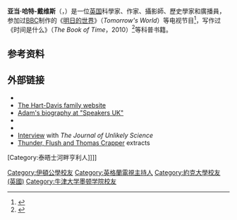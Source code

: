 {{Infobox scientist
|name              = Adam Hart-Davis
|image             = Adam Hart-Davis.jpg
|image_size        = 
|caption           = 2013年一场演讲上的亚当·哈特-戴维斯
|birth_date        = {{birth date and age|df=yes|1943|07|04}}
|birth_place       = 英格兰[[牛津郡|牛津郡]][[泰晤士河畔亨利|泰晤士河畔亨利]]
|death_date        = 
|death_place       = 
|residence         = 
|citizenship       = 印度
|nationality       = 英国
|ethnicity         = 
|field             = [[化学|化学]]
|work_institutions = {{Unbulleted list|[[牛津大學出版社|牛津大學出版社]]|[[阿爾伯塔大學|阿爾伯塔大學]]}}
|alma_mater        = {{Unbulleted list|[[牛津大學墨頓學院|牛津大學墨頓學院]]|[[約克大學_(英國)|約克大學]]}}
|doctoral_advisor  = 
|doctoral_students = 
|known_for         = 
|spouse            = {{marriage|Adrienne Alpin<br>|1965|1995|end=div}}<br>{{marriage|[[Susan_Blackmore|Dr. Susan Blackmore]]<br>|19 June 2010}}
|children          = 4
|author_abbrev_bot = 
|author_abbrev_zoo = 
|influences        = 
|influenced        = 
|prizes            =  
|footnotes         = 
}}

'''亚当·哈特-戴维斯'''（{{lang-en|Adam Hart-Davis}}，{{bd|1943年|7月4日|}}）是一位[[英国|英国]]科學家、作家、攝影師、歷史學家和廣播員，参加过[[BBC|BBC]]制作的《[[明日的世界_(電視節目)|明日的世界]]》（''Tomorrow's World''）等电视节目<ref>{{cite news|last=Knapton|first=Sarah|url=https://www.telegraph.co.uk/science/2017/05/02/tomorrows-world-returns-bbc-startling-warning-stephen-hawking/|title=Tomorrow’s World returns to BBC with startling warning from Stephen Hawking – we must leave Earth|date=5 May 2017|work=The Daily Telegraph|accessdate=2 May 2017|language=en-GB|issn=0307-1235|archive-date=2017-05-05|archive-url=https://web.archive.org/web/20170505013510/http://www.telegraph.co.uk/science/2017/05/02/tomorrows-world-returns-bbc-startling-warning-stephen-hawking/|dead-url=no}}</ref>，写作过《时间是什么》（''The Book of Time''，2010）<ref>{{cite book |title=Shi jian shi shen me = The book of time |publisher=Hu nan ke xue ji shu chu ban she |location=Zhangsha |isbn=9787535792990 |edition=Di 1 ban}}</ref>等科普书籍。

== 参考资料 ==
{{reflist|25em}}
== 外部链接 ==
* {{Official website|http://hd.org/}}
* [http://hd.org/ The Hart-Davis family website]{{Wayback|url=http://hd.org/ |date=20201031040427 }}
* [https://web.archive.org/web/20020726055640/http://www.speakers-uk.com/profile.phtml?id=138&act_id=5&sid=73 Adam's biography at "Speakers UK"]
* {{cite web |url=http://www.bbc.co.uk/pressoffice/biographies/biogs/tvfactual/adamhartdavis.shtml |title=BBC – Press Office – Adam Hart Davis |publisher=web.archive.org |accessdate=18 February 2010 |archiveurl=https://web.archive.org/web/20080404015019/http://www.bbc.co.uk/pressoffice/biographies/biogs/tvfactual/adamhartdavis.shtml |archivedate=2008-04-04 |dead-url=no }}
*{{IMDb name|1007181|Adam Hart-Davis}}
*[http://www.null-hypothesis.co.uk/science/straight-talking/interviews/adam_hart_davies_lovely_man Interview]{{Wayback|url=http://www.null-hypothesis.co.uk/science/straight-talking/interviews/adam_hart_davies_lovely_man |date=20120208040045 }} with ''The Journal of Unlikely Science''
* [http://aj.hd.org/TFTC/ Thunder, Flush and Thomas Crapper]{{Wayback|url=http://aj.hd.org/TFTC/ |date=20060217112404 }} extracts
{{第一推动丛书}}

{{Authority control}}

{{DEFAULTSORT:Hart-Davis, Adam}}
[Category:泰晤士河畔亨利人]]]]
[[Category:伊頓公學校友|Category:伊頓公學校友]]
[[Category:英格蘭電視主持人|Category:英格蘭電視主持人]]
[[Category:約克大學校友_(英國)|Category:約克大學校友 (英國)]]
[[Category:牛津大学墨顿学院校友|Category:牛津大学墨顿学院校友]]
